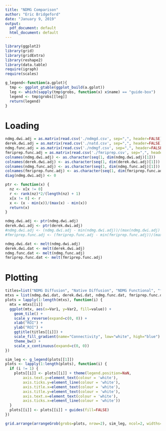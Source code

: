 ```yaml
---
title: "NDMG Comparison"
author: "Eric Bridgeford"
date: "January 9, 2019"
output:
  pdf_document: default
  html_document: default
---
```


```r
library(ggplot2)
library(grid)
library(gridExtra)
library(reshape2)
library(data.table)
require(igraph)
require(scales)
```

```r
g_legend<-function(a.gplot){
  tmp <- ggplot_gtable(ggplot_build(a.gplot))
  leg <- which(sapply(tmp$grobs, function(x) x$name) == "guide-box")
  legend <- tmp$grobs[[leg]]
  return(legend)
}
```

# Loading


```r
ndmg.dwi.adj = as.matrix(read.csv('./ndmgd.csv', sep=",", header=FALSE))
derek.dwi.adj = as.matrix(read.csv('./natd.csv', sep=",", header=FALSE))
ndmg.func.adj = as.matrix(read.csv('./ndmgf.csv', sep=",", header=FALSE))
fmriprep.func.adj = as.matrix(read.csv('./fmriprep.csv', sep=",", header=FALSE))
colnames(ndmg.dwi.adj) <- as.character(seq(1, dim(ndmg.dwi.adj)[1]))
colnames(derek.dwi.adj) <- as.character(seq(1, dim(derek.dwi.adj)[1]))
colnames(ndmg.func.adj) <- as.character(seq(1, dim(ndmg.func.adj)[1]))
colnames(fmriprep.func.adj) <- as.character(seq(1, dim(fmriprep.func.adj)[1]))
diag(ndmg.dwi.adj) <- 0

ptr <- function(x) {
  nz <- x[x != 0]
  r <- rank(nz)*2/(length(nz) + 1)
  x[x != 0] <- r
  x <- (x - min(x))/(max(x) - min(x))
  return(x)
}

ndmg.dwi.adj <- ptr(ndmg.dwi.adj)
derek.dwi.adj <- ptr(derek.dwi.adj)
#ndmg.dwi.adj <- (ndmg.dwi.adj - min(ndmg.dwi.adj))/(max(ndmg.dwi.adj) - min(ndmg.dwi.adj))
#fmriprep.func.adj <- (fmriprep.func.adj - min(fmriprep.func.adj))/(max(fmriprep.func.adj) - min(fmriprep.func.adj))
```

```r
ndmg.dwi.dat <- melt(ndmg.dwi.adj)
derek.dwi.dat <- melt(derek.dwi.adj)
ndmg.func.dat <- melt(ndmg.func.adj)
fmriprep.func.dat <- melt(fmriprep.func.adj)
```


# Plotting


```r
titles=list("NDMG Diffusion", "Native Diffusion", "NDMG Functional", "fMRIprep Functional")
mtxs = list(ndmg.dwi.dat, derek.dwi.dat, ndmg.func.dat, fmriprep.func.dat)
plots = lapply(1:length(mtxs), function(i) {
  mtx = mtxs[[i]]
  ggplot(mtx, aes(x=Var1, y=Var2, fill=value)) +
    geom_tile() +
    scale_y_reverse(expand=c(0, 0)) +
    xlab("ROI") +
    ylab("ROI") +
    ggtitle(titles[[i]]) +
    scale_fill_gradient(name="Connectivity", low="white", high="blue") +
    theme_bw() +
    scale_x_continuous(expand=c(0, 0))
})
```

```r
sim_leg <- g_legend(plots[[1]])
plots <- lapply(1:length(plots), function(i) {
  if (i != 1) {
    plots[[i]] <- plots[[i]] + theme(legend.position=NaN,
        axis.text.y=element_text(colour = 'white'),
        axis.ticks.y=element_line(colour = 'white'),
        axis.title.x=element_text(colour = 'white'),
        axis.title.y=element_text(colour = 'white'),
        axis.text.x=element_text(colour = 'white'),
        axis.ticks.x=element_line(colour = 'white'))
  }
  plots[[i]] <- plots[[i]] + guides(fill=FALSE)
})

grid.arrange(arrangeGrob(grobs=plots, nrow=2), sim_leg, ncol=2, widths=c(0.9, 0.2))
```
